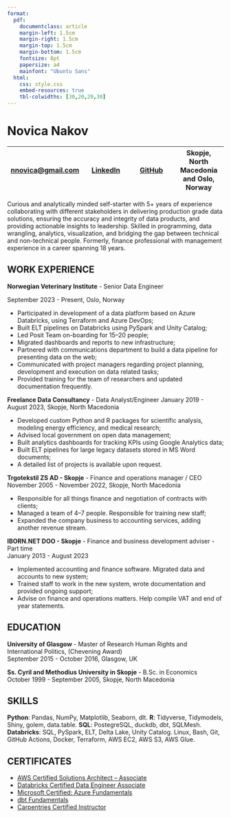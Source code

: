 ```yaml
---
format:
  pdf:
    documentclass: article
    margin-left: 1.5cm
    margin-right: 1.5cm
    margin-top: 1.5cm
    margin-bottom: 1.5cm
    fontsize: 8pt
    papersize: a4
    mainfont: "Ubuntu Sans"
  html:
    css: style.css
    embed-resources: true
    tbl-colwidths: [30,20,20,30]
---
```


# Novica Nakov
  
[nnovica\@gmail.com](mailto:nnovica@gmail.com) | [LinkedIn](https://linkedin.com/in/novica/) | [GitHub](https://github.com/novica/) | Skopje, North Macedonia and Oslo, Norway |
|---------------|---------------|---------------|---------------|
  
Curious and analytically minded self-starter with 5+ years of experience
collaborating with different stakeholders in delivering production grade
data solutions, ensuring the accuracy and integrity of data products, and
providing actionable insights to leadership. Skilled in programming,
data wrangling, analytics, visualization, and bridging the gap between
technical and non-technical people. Formerly, finance professional with
management experience in a career spanning 18 years.

## WORK EXPERIENCE

**Norwegian Veterinary Institute** - Senior Data Engineer

September 2023 - Present, Oslo, Norway

- Participated in development of a data platform based on Azure Databricks,
using Terraform and Azure DevOps;
- Built ELT pipelines on Databricks using PySpark and Unity Catalog;
- Led Posit Team on-boarding for 15–20 people;
- Migrated dashboards and reports to new infrastructure;
- Partnered with communications department to build a data
pipeline for presenting data on the web;
- Communicated with project managers regarding project planning,
development and execution on data related tasks;
- Provided training for the team of researchers and updated documentation
frequently.

**Freelance Data Consultancy** - Data Analyst/Engineer
January 2019 - August 2023, Skopje, North Macedonia

- Developed custom Python and R packages for scientific analysis,
modeling energy efficiency, and medical research;
- Advised local government on open data management;
- Built analytics dashboards for tracking KPIs using Google Analytics data;
- Built ELT pipelines for large legacy datasets stored in MS Word documents;
- A detailed list of projects is available upon request.

**Trgotekstil ZS AD - Skopje** - Finance and operations manager / CEO\
November 2005 - November 2022, Skopje, North Macedonia

- Responsible for all things finance and negotiation of contracts with clients;
- Managed a team of 4–7 people. Responsible for training new staff;
- Expanded the company business to accounting services, adding another revenue stream.

**IBORN.NET DOO - Skopje** - Finance and business development adviser - Part time\
January 2013 - August 2023

- Implemented accounting and finance software. Migrated data and accounts to new system;
- Trained staff to work in the new system, wrote documentation and provided ongoing support;
- Advise on finance and operations matters. Help compile VAT and end of year statements.

## EDUCATION

**University of Glasgow** - Master of Research Human Rights and International Politics, (Chevening Award)\
September 2015 - October 2016, Glasgow, UK

**Ss. Cyril and Methodius University in Skopje** - B.Sc. in Economics\
October 1999 - September 2005, Skopje, North Macedonia

## SKILLS

**Python**: Pandas, NumPy, Matplotlib, Seaborn, dlt. **R**: Tidyverse, Tidymodels, Shiny, golem, data.table. **SQL**: PostegreSQL, duckdb, dbt, SQLMesh. **Databricks**: SQL, PySpark, ELT, Delta Lake, Unity Catalog. Linux, Bash, Git, GitHub Actions, Docker, Terraform, AWS EC2, AWS S3, AWS Glue.

## CERTIFICATES

- [AWS Certified Solutions Architect – Associate](https://www.credly.com/badges/1930112d-d92a-4117-86d4-cdbb210f4266/public_url)
- [Databricks Certified Data Engineer Associate](https://credentials.databricks.com/9c4e70f8-91b1-49da-a359-3e2d2f8b2c89)
- [Microsoft Certified: Azure Fundamentals](https://learn.microsoft.com/en-us/users/novicanakov-2159/credentials/7ecc93b6a2e38a11)
- [dbt Fundamentals](https://www.credential.net/2a95b452-5425-49f9-bc3e-85abc0eca9e8#gs.l24xnd)
- [Carpentries Certified Instructor](https://carpentries.org/instructors/)
                     
